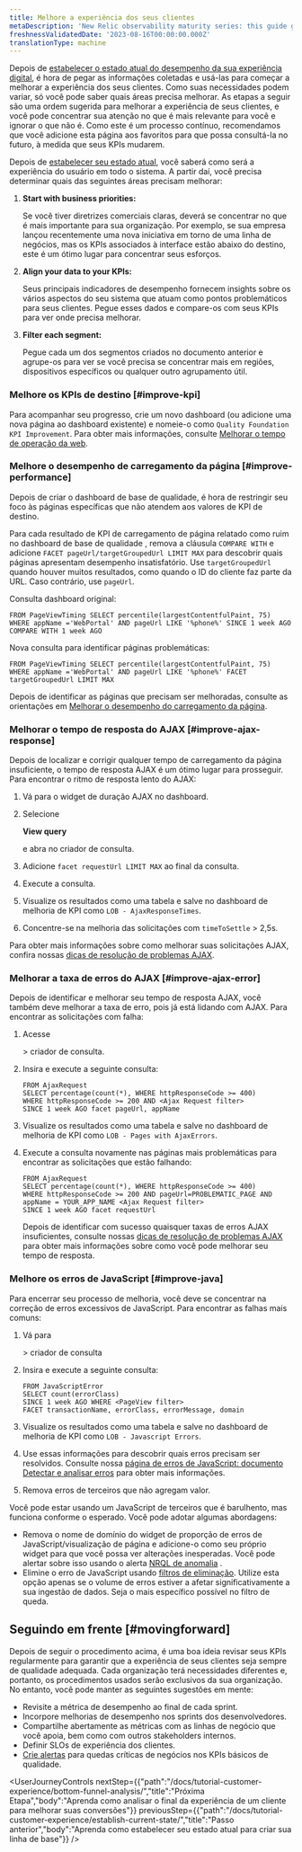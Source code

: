 ```yaml
---
title: Melhore a experiência dos seus clientes
metaDescription: 'New Relic observability maturity series: this guide gives you a quality foundation for optimizing your web application''s performance to improve your customer experience.'
freshnessValidatedDate: '2023-08-16T00:00:00.000Z'
translationType: machine
---
```


Depois de [estabelecer o estado atual do desempenho da sua experiência digital](/docs/tutorial-customer-experience/establish-current-state/), é hora de pegar as informações coletadas e usá-las para começar a melhorar a experiência dos seus clientes. Como suas necessidades podem variar, só você pode saber quais áreas precisa melhorar. As etapas a seguir são uma ordem sugerida para melhorar a experiência de seus clientes, e você pode concentrar sua atenção no que é mais relevante para você e ignorar o que não é. Como este é um processo contínuo, recomendamos que você adicione esta página aos favoritos para que possa consultá-la no futuro, à medida que seus KPIs mudarem.

Depois de [estabelecer seu estado atual](/docs/tutorial-customer-experience/establish-current-state/), você saberá como será a experiência do usuário em todo o sistema. A partir daí, você precisa determinar quais das seguintes áreas precisam melhorar:

1. <DNT>**Start with business priorities:**</DNT>

   Se você tiver diretrizes comerciais claras, deverá se concentrar no que é mais importante para sua organização. Por exemplo, se sua empresa lançou recentemente uma nova iniciativa em torno de uma linha de negócios, mas os KPIs associados à interface estão abaixo do destino, este é um ótimo lugar para concentrar seus esforços.

2. <DNT>**Align your data to your KPIs:**</DNT>

   Seus principais indicadores de desempenho fornecem insights sobre os vários aspectos do seu sistema que atuam como pontos problemáticos para seus clientes. Pegue esses dados e compare-os com seus KPIs para ver onde precisa melhorar.

3. <DNT>**Filter each segment:**</DNT>

   Pegue cada um dos segmentos criados no documento anterior e agrupe-os para ver se você precisa se concentrar mais em regiões, dispositivos específicos ou qualquer outro agrupamento útil.

### Melhore os KPIs de destino [#improve-kpi]

Para acompanhar seu progresso, crie um novo dashboard (ou adicione uma nova página ao dashboard existente) e nomeie-o como `Quality Foundation KPI Improvement`. Para obter mais informações, consulte [Melhorar o tempo de operação da web](/docs/new-relic-solutions/observability-maturity/customer-experience/cx-improve-web-uptime).

### Melhore o desempenho de carregamento da página [#improve-performance]

Depois de criar o dashboard de base de qualidade, é hora de restringir seu foco às páginas específicas que não atendem aos valores de KPI de destino.

Para cada resultado de KPI de carregamento de página relatado como ruim no dashboard de base de qualidade , remova a cláusula `COMPARE WITH` e adicione `FACET pageUrl/targetGroupedUrl LIMIT MAX` para descobrir quais páginas apresentam desempenho insatisfatório. Use `targetGroupedUrl` quando houver muitos resultados, como quando o ID do cliente faz parte da URL. Caso contrário, use `pageUrl`.

Consulta dashboard original:

```
FROM PageViewTiming SELECT percentile(largestContentfulPaint, 75) WHERE appName ='WebPortal' AND pageUrl LIKE '%phone%' SINCE 1 week AGO COMPARE WITH 1 week AGO 
```

Nova consulta para identificar páginas problemáticas:

```
FROM PageViewTiming SELECT percentile(largestContentfulPaint, 75) WHERE appName ='WebPortal' AND pageUrl LIKE '%phone%' FACET targetGroupedUrl LIMIT MAX
```

Depois de identificar as páginas que precisam ser melhoradas, consulte as orientações em [Melhorar o desempenho do carregamento da página](/docs/new-relic-solutions/observability-maturity/customer-experience/cx-improve-page-load).

### Melhorar o tempo de resposta do AJAX [#improve-ajax-response]

Depois de localizar e corrigir qualquer tempo de carregamento da página insuficiente, o tempo de resposta AJAX é um ótimo lugar para prosseguir. Para encontrar o ritmo de resposta lento do AJAX:

1. Vá para o widget de duração AJAX no dashboard.

2. Selecione

   <DNT>**View query**</DNT>

   e abra no criador de consulta.

3. Adicione `facet requestUrl LIMIT MAX` ao final da consulta.

4. Execute a consulta.

5. Visualize os resultados como uma tabela e salve no dashboard de melhoria de KPI como `LOB - AjaxResponseTimes`.

6. Concentre-se na melhoria das solicitações com `timeToSettle` > 2,5s.

Para obter mais informações sobre como melhorar suas solicitações AJAX, confira nossas [dicas de resolução de problemas AJAX](/docs/browser/browser-monitoring/browser-pro-features/ajax-page-identify-time-consuming-calls/).

### Melhorar a taxa de erros do AJAX [#improve-ajax-error]

Depois de identificar e melhorar seu tempo de resposta AJAX, você também deve melhorar a taxa de erro, pois já está lidando com AJAX. Para encontrar as solicitações com falha:

1. Acesse

   <InlinePopover type="dashboards"/>

   \> criador de consulta.

2. Insira e execute a seguinte consulta:

   ```
   FROM AjaxRequest 
   SELECT percentage(count(*), WHERE httpResponseCode >= 400) 
   WHERE httpResponseCode >= 200 AND <Ajax Request filter>
   SINCE 1 week AGO facet pageUrl, appName
   ```

3. Visualize os resultados como uma tabela e salve no dashboard de melhoria de KPI como `LOB - Pages with AjaxErrors`.

4. Execute a consulta novamente nas páginas mais problemáticas para encontrar as solicitações que estão falhando:

   ```
   FROM AjaxRequest 
   SELECT percentage(count(*), WHERE httpResponseCode >= 400) 
   WHERE httpResponseCode >= 200 AND pageUrl=PROBLEMATIC_PAGE AND appName = YOUR_APP_NAME <Ajax Request filter> 
   SINCE 1 week AGO facet requestUrl
   ```

   Depois de identificar com sucesso quaisquer taxas de erros AJAX insuficientes, consulte nossas [dicas de resolução de problemas AJAX](/docs/browser/browser-monitoring/browser-pro-features/ajax-page-identify-time-consuming-calls) para obter mais informações sobre como você pode melhorar seu tempo de resposta.

### Melhore os erros de JavaScript [#improve-java]

Para encerrar seu processo de melhoria, você deve se concentrar na correção de erros excessivos de JavaScript. Para encontrar as falhas mais comuns:

1. Vá para

   <InlinePopover type="dashboards"/>

   \> criador de consulta

2. Insira e execute a seguinte consulta:

   ```
   FROM JavaScriptError 
   SELECT count(errorClass) 
   SINCE 1 week AGO WHERE <PageView filter>  
   FACET transactionName, errorClass, errorMessage, domain
   ```

3. Visualize os resultados como uma tabela e salve no dashboard de melhoria de KPI como `LOB - Javascript Errors`.

4. Use essas informações para descobrir quais erros precisam ser resolvidos. Consulte nossa [página de erros de JavaScript: documento Detectar e analisar erros](/docs/browser/new-relic-browser/browser-pro-features/javascript-errors-page-detect-analyze-errors/) para obter mais informações.

5. Remova erros de terceiros que não agregam valor.

<Callout variant="tip">
  Você pode estar usando um JavaScript de terceiros que é barulhento, mas funciona conforme o esperado. Você pode adotar algumas abordagens:

  * Remova o nome de domínio do widget de proporção de erros de JavaScript/visualização de página e adicione-o como seu próprio widget para que você possa ver alterações inesperadas. Você pode alertar sobre isso usando o alerta [NRQL de anomalia](/docs/alerts-applied-intelligence/new-relic-alerts/alert-conditions/create-baseline-alert-conditions/) .
  * Elimine o erro de JavaScript usando [filtros de eliminação](/docs/logs/log-management/ui-data/drop-data-drop-filter-rules). Utilize esta opção apenas se o volume de erros estiver a afetar significativamente a sua ingestão de dados. Seja o mais específico possível no filtro de queda.
</Callout>

## Seguindo em frente [#movingforward]

Depois de seguir o procedimento acima, é uma boa ideia revisar seus KPIs regularmente para garantir que a experiência de seus clientes seja sempre de qualidade adequada. Cada organização terá necessidades diferentes e, portanto, os procedimentos usados serão exclusivos da sua organização. No entanto, você pode manter as seguintes sugestões em mente:

* Revisite a métrica de desempenho ao final de cada sprint.
* Incorpore melhorias de desempenho nos sprints dos desenvolvedores.
* Compartilhe abertamente as métricas com as linhas de negócio que você apoia, bem como com outros stakeholders internos.
* Definir SLOs de experiência dos clientes.
* [Crie alertas](/docs/tutorial-create-alerts/create-new-relic-alerts/) para quedas críticas de negócios nos KPIs básicos de qualidade.

<UserJourneyControls
  nextStep={{"path":"/docs/tutorial-customer-experience/bottom-funnel-analysis/","title":"Próxima Etapa","body":"Aprenda como analisar o final da experiência de um cliente para melhorar suas conversões"}}
  previousStep={{"path":"/docs/tutorial-customer-experience/establish-current-state/","title":"Passo anterior","body":"Aprenda como estabelecer seu estado atual para criar sua linha de base"}}
/>